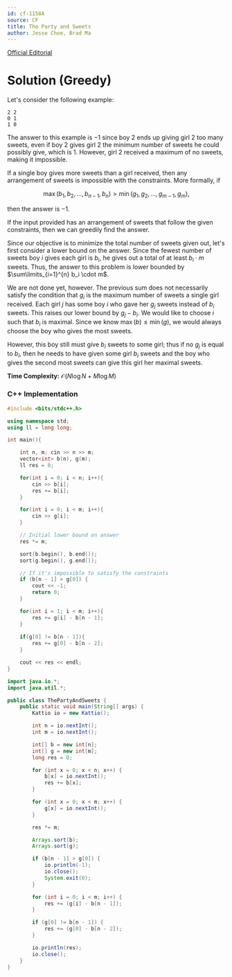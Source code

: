 ```yaml
---
id: cf-1158A
source: CF
title: The Party and Sweets
author: Jesse Choe, Brad Ma
---
```


[Official Editorial](https://codeforces.com/blog/entry/66993)


# Solution (Greedy)

Let's consider the following example:

```
2 2
0 1
1 0
```

The answer to this example is $-1$ since boy $2$ ends up giving girl $2$ too
many sweets, even if boy $2$ gives girl $2$ the minimum number of sweets he
could possibly give, which is $1$. However, girl $2$ received a maximum of no
sweets, making it impossible.

If a single boy gives more sweets than a girl received, then any arrangement of
sweets is impossible with the constraints. More formally, if

$$
\max(b_1, b_2, \dots, b_{n-1}, b_n) > \min(g_1, g_2, \dots, g_{m-1}, g_m),
$$

then the answer is $-1$.

If the input provided has an arrangement of sweets that follow the given
constraints, then we can greedily find the answer.

Since our objective is to minimize the total number of sweets given out, let's first consider a lower bound on the answer. Since the fewest
number of sweets boy $i$ gives each girl is $b_i$, he gives out a total of at least $b_i \cdot m$ sweets. Thus, the answer to this problem is lower bounded by $\sum\limits_{i=1}^{n} b_i \cdot m$.

We are not done yet, however. The previous sum does not necessarily satisfy the condition
that $g_i$ is the maximum number of sweets a single girl received. Each girl $j$ has some boy $i$ who gave her $g_j$ sweets instead of $b_i$ sweets. This raises our lower bound by $g_j-b_i$. We would like to choose $i$ such that $b_i$ is maximal. Since we know $\max(b) \leq \min(g)$, we would always choose the boy who gives the most sweets.

However, this boy still must give $b_i$ sweets to some girl; thus if no $g_j$ is equal to $b_i$, then he needs to have given some girl $b_i$ sweets and the boy who gives the second most sweets can give this girl her maximal sweets.

**Time Complexity:** $\mathcal{O}(N\log N + M\log M)$

<LanguageSection>

<CPPSection>

### C++ Implementation

```cpp
#include <bits/stdc++.h>

using namespace std;
using ll = long long;

int main(){

	int n, m; cin >> n >> m;
	vector<int> b(n), g(m);
	ll res = 0;

	for(int i = 0; i < n; i++){
		cin >> b[i];
		res += b[i];
	}

	for(int i = 0; i < m; i++){
		cin >> g[i];
	}

	// Initial lower bound on answer
	res *= m;

	sort(b.begin(), b.end());
	sort(g.begin(), g.end());

	// If it's impossible to satisfy the constraints
	if (b[n - 1] > g[0]) {
		cout << -1;
		return 0;
	}

	for(int i = 1; i < m; i++){ 
		res += g[i] - b[n - 1];
	}
	
	if(g[0] != b[n - 1]){ 
		res += g[0] - b[n - 2]; 
	}

	cout << res << endl;
}
```

</CPPSection>
	
<JavaSection>
	
```java	
import java.io.*;
import java.util.*;

public class ThePartyAndSweets {
	public static void main(String[] args) {
		Kattio io = new Kattio();

		int n = io.nextInt();
		int m = io.nextInt();

		int[] b = new int[n];
		int[] g = new int[m];
		long res = 0;

		for (int x = 0; x < n; x++) {
			b[x] = io.nextInt();
			res += b[x];
		}

		for (int x = 0; x < m; x++) {
			g[x] = io.nextInt();
		}

		res *= m;

		Arrays.sort(b);
		Arrays.sort(g);

		if (b[n - 1] > g[0]) {
			io.println(-1);
			io.close();
			System.exit(0);
		}

		for (int i = 0; i < m; i++) {
			res += (g[i] - b[n - 1]);
		}

		if (g[0] != b[n - 1]) {
			res += (g[0] - b[n - 2]);
		}

		io.println(res);
		io.close();
	}
}	
```
	
</JavaSection>

</LanguageSection>
